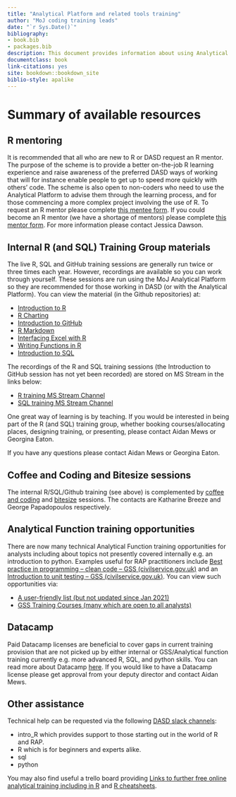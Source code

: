 ```yaml
--- 
title: "Analytical Platform and related tools training"
author: "MoJ coding training leads"
date: "`r Sys.Date()`"
bibliography:
- book.bib
- packages.bib
description: This document provides information about using Analytical Platform and related tools training resources.
documentclass: book
link-citations: yes
site: bookdown::bookdown_site
biblio-style: apalike
---
```


# Summary of available resources {#summary}

## R mentoring
It is recommended that all who are new to R or DASD request an R mentor. The purpose of the scheme is to provide a better on-the-job R learning experience and raise awareness of the preferred DASD ways of working that will for instance enable people to get up to speed more quickly with others’ code. The scheme is also open to non-coders who need to use the Analytical Platform to advise them through the learning process, and for those commencing a more complex project involving the use of R. To request an R mentor please complete [this mentee form](https://forms.office.com/Pages/ResponsePage.aspx?id=KEeHxuZx_kGp4S6MNndq2PdkMZw8L-FEkMSL2t4Oet1UQVlWMUwzOVZRNUVKSTVZU0pPTUY0MDlZTSQlQCN0PWcu). If you could become an R mentor (we have a shortage of mentors) please complete [this mentor form](https://forms.office.com/Pages/ResponsePage.aspx?id=KEeHxuZx_kGp4S6MNndq2PdkMZw8L-FEkMSL2t4Oet1UNUw1N1M0NVNQSTNOVkdHOUtMQ1lMT0lHTSQlQCN0PWcu). For more information please contact Jessica Dawson.

## Internal R (and SQL) Training Group materials
The live R, SQL and GitHub training sessions are generally run twice or three times each year. However, recordings are available so you can work through yourself. These sessions are run using the MoJ Analytical Platform so they are recommended for those working in DASD (or with the Analytical Platform). You can view the material (in the Github repositories) at:

* [Introduction to R](https://github.com/moj-analytical-services/IntroRTraining)
* [R Charting](https://github.com/moj-analytical-services/ggplotTraining)
*	[Introduction to GitHub](https://github.com/moj-analytical-services/git-training-class)
*	[R Markdown](https://github.com/moj-analytical-services/rmarkdown_training)
*	[Interfacing Excel with R](https://github.com/moj-analytical-services/r-excel-training)
*	[Writing Functions in R](https://github.com/moj-analytical-services/writing_functions_in_r)
*	[Introduction to SQL](https://github.com/moj-analytical-services/sql_training)

The recordings of the R and SQL training sessions (the Introduction to GitHub session has not yet been recorded) are stored on MS Stream in the links below:

* [R training MS Stream Channel](https://web.microsoftstream.com/channel/aa3cda5d-99d6-4e9d-ac5e-6548dd55f52a)
*	[SQL training MS Stream Channel](https://web.microsoftstream.com/channel/7cd1cdaf-79cb-4e1e-ab2b-448d8f69f6a1)

One great way of learning is by teaching. If you would be interested in being part of the R (and SQL) training group, whether booking courses/allocating places, designing training, or presenting, please contact Aidan Mews or Georgina Eaton. 

If you have any questions please contact Aidan Mews or Georgina Eaton.

## Coffee and Coding and Bitesize sessions
The internal R/SQL/Github training (see above) is complemented by [coffee and coding](https://web.microsoftstream.com/channel/f6aa6c5d-e90c-44b7-8ccc-28a318fa0630) and [bitesize](https://web.microsoftstream.com/channel/5a6012a2-efd6-4b86-902d-98c864427caa) sessions. The contacts are Katharine Breeze and George Papadopoulos respectively.

## Analytical Function training opportunities
There are now many technical Analytical Function training opportunities for analysts including about topics not presently covered internally e.g. an introduction to python. Examples useful for RAP practitioners include [Best practice in programming – clean code – GSS (civilservice.gov.uk)](https://gss.civilservice.gov.uk/training/best-practice-in-programming-clean-code/) and an [Introduction to unit testing – GSS (civilservice.gov.uk)](Introduction to unit testing – GSS (civilservice.gov.uk)). You can view such opportunities via:

*	[A user-friendly list (but not updated since Jan 2021)](https://www.gov.uk/guidance/af-learning-curriculum-technical)
*	[GSS Training Courses (many which are open to all analysts)](https://gss.civilservice.gov.uk/training-courses/)

## Datacamp
Paid Datacamp licenses are beneficial to cover gaps in current training provision that are not picked up by either internal or GSS/Analytical function training currently e.g. more advanced R, SQL, and python skills. You can read more about Datacamp [here](https://www.datacamp.com/). If you would like to have a Datacamp license please get approval from your deputy director and contact Aidan Mews.

## Other assistance
Technical help can be requested via the following [DASD slack channels](https://asdslack.slack.com/): 

* intro_R which provides support to those starting out in the world of R and RAP.
*	R which is for beginners and experts alike.
*	sql
*	python

You may also find useful a trello board providing [Links to further free online analytical training including in R](https://trello.com/b/D5pSkqnT/online-analytical-training) and [R cheatsheets](https://rstudio.com/resources/cheatsheets/).



